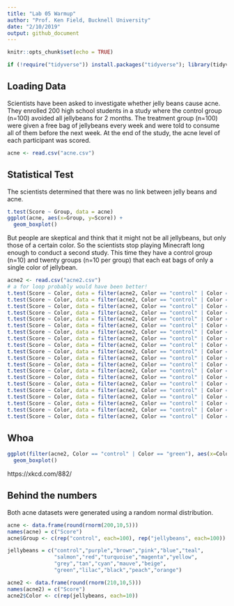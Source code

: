 ```yaml
---
title: "Lab 05 Warmup"
author: "Prof. Ken Field, Bucknell University"
date: "2/10/2019"
output: github_document
---
```


```r
knitr::opts_chunk$set(echo = TRUE)
```

```r
if (!require("tidyverse")) install.packages("tidyverse"); library(tidyverse)
```

## Loading Data

Scientists have been asked to investigate whether jelly beans cause acne. 
They enrolled 200 high school students in a study where the control group (n=100) avoided all jellybeans for 2 months.
The treatment group (n=100) were given a free bag of jellybeans every week and were told to consume all of them before the next week.
At the end of the study, the acne level of each participant was scored.

```r
acne <- read.csv("acne.csv")
```

## Statistical Test

The scientists determined that there was no link between jelly beans and acne.

```r
t.test(Score ~ Group, data = acne)
ggplot(acne, aes(x=Group, y=Score)) + 
  geom_boxplot()
```

But people are skeptical and think that it might not be all jellybeans, but only those of a certain color.
So the scientists stop playing Minecraft long enough to conduct a second study. 
This time they have a control group (n=10) and twenty groups (n=10 per group) that each eat bags of only a single color of jellybean.

```r
acne2 <- read.csv("acne2.csv")
# a for loop probably would have been better!
t.test(Score ~ Color, data = filter(acne2, Color == "control" | Color == "purple"))
t.test(Score ~ Color, data = filter(acne2, Color == "control" | Color == "brown"))
t.test(Score ~ Color, data = filter(acne2, Color == "control" | Color == "pink"))
t.test(Score ~ Color, data = filter(acne2, Color == "control" | Color == "blue"))
t.test(Score ~ Color, data = filter(acne2, Color == "control" | Color == "teal"))
t.test(Score ~ Color, data = filter(acne2, Color == "control" | Color == "salmon"))
t.test(Score ~ Color, data = filter(acne2, Color == "control" | Color == "red"))
t.test(Score ~ Color, data = filter(acne2, Color == "control" | Color == "turquoise"))
t.test(Score ~ Color, data = filter(acne2, Color == "control" | Color == "magenta"))
t.test(Score ~ Color, data = filter(acne2, Color == "control" | Color == "yellow"))
t.test(Score ~ Color, data = filter(acne2, Color == "control" | Color == "grey"))
t.test(Score ~ Color, data = filter(acne2, Color == "control" | Color == "tan"))
t.test(Score ~ Color, data = filter(acne2, Color == "control" | Color == "cyan"))
t.test(Score ~ Color, data = filter(acne2, Color == "control" | Color == "green"))
t.test(Score ~ Color, data = filter(acne2, Color == "control" | Color == "mauve"))
t.test(Score ~ Color, data = filter(acne2, Color == "control" | Color == "beige"))
t.test(Score ~ Color, data = filter(acne2, Color == "control" | Color == "lilac"))
t.test(Score ~ Color, data = filter(acne2, Color == "control" | Color == "black"))
t.test(Score ~ Color, data = filter(acne2, Color == "control" | Color == "peach"))
t.test(Score ~ Color, data = filter(acne2, Color == "control" | Color == "orange"))
```

## Whoa

```r
ggplot(filter(acne2, Color == "control" | Color == "green"), aes(x=Color, y=Score)) + 
  geom_boxplot()
```

https://xkcd.com/882/

## Behind the numbers

Both acne datasets were generated using a random normal distribution.
```r
acne <- data.frame(round(rnorm(200,10,5)))
names(acne) = c("Score")
acne$Group <- c(rep("control", each=100), rep("jellybeans", each=100))

jellybeans = c("control","purple","brown","pink","blue","teal",
               "salmon","red","turquoise","magenta","yellow",
               "grey","tan","cyan","mauve","beige",
               "green","lilac","black","peach","orange")

acne2 <- data.frame(round(rnorm(210,10,5)))
names(acne2) = c("Score")
acne2$Color <- c(rep(jellybeans, each=10))
```

  
  